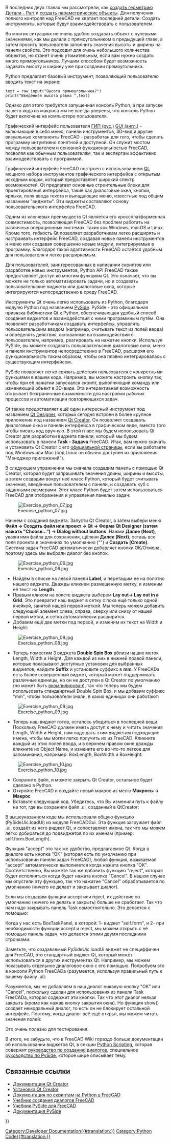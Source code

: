 <languages/>

{{Docnav/ru
|[[Manual:Creating parametric objects/ru|Создание параметрических объектов]]
|[[Manual:The Community/ru|Сообщество]]
|[[Manual:Introduction/ru|Руководство: Начало]]
|IconC=Crystal Clear manual.png
}}

{{Manual:TOC}}

В последних двух главах мы рассмотрели, как [[Manual:Creating and manipulating geometry/ru|создать геометрию Детали - Part]] и [[Manual:Creating parametric objects/ru|создать параметрические объекты]]. Для получения полного контроля над FreeCAD не хватает последней детали: Создать инструменты, которые будут взаимодействовать с пользователем.

Во многих ситуациях не очень удобно создавать объект с нулевыми значениями, как мы делали с прямоугольником в предыдущей главе, а затем просить пользователя заполнить значения высоты и ширины на панели свойств. Это подходит для очень небольшого количества объектов, но станет очень утомительным, если вам нужно создать много прямоугольников. Лучшим способом будет возможность задавать высоту и ширину уже при создании прямоугольника.

Python предлагает базовый инструмент, позволяющий пользователю вводить текст на экране:

 text = raw_input("Высота прямоугольника?")
 print("Введённая высота равна ",text)

Однако для этого требуется запущенная консоль Python, а при запуске нашего кода из макроса мы не всегда уверены, что консоль Python будет включена на компьютере пользователя.

Графический интерфейс пользователя [https://ru.wikipedia.org/wiki/Графический_интерфейс_пользователя ГИП (рус.)] [https://en.wikipedia.org/wiki/Graphical_user_interface GUI (англ.)] - включающий в себя меню, панели инструментов, 3D-вид и другие визуальные компоненты FreeCAD - разработан для того, чтобы сделать программу интуитивно понятной и доступной. Он служит мостом между пользователем и основной функциональностью FreeCAD, позволяя как обычным пользователям, так и экспертам эффективно взаимодействовать с программой.

Графический интерфейс FreeCAD построен с использованием [https://en.wikipedia.org/wiki/Qt_(software) Qt], мощного набора инструментов графического интерфейса с открытым исходным кодом, который предоставляет широкий спектр возможностей. Qt предлагает основные строительные блоки для проектирования интерфейса, такие как диалоговые окна, кнопки, ярлыки, поля ввода текста и выпадающие меню, известные под общим названием "виджеты". Эти виджеты составляют основу пользовательского интерфейса FreeCAD.

Одним из ключевых преимуществ Qt является его кроссплатформенная совместимость, позволяющая FreeCAD без проблем работать на различных операционных системах, таких как Windows, macOS и Linux. Кроме того, гибкость Qt позволяет разработчикам легко расширять и настраивать интерфейс FreeCAD, создавая новые панели инструментов и меню или создавая совершенно новые модули, интегрируемые в программу. Благодаря такой адаптивности FreeCAD остаётся удобным для пользователя и легко расширяемым.

Для пользователей, заинтересованных в написании скриптов или разработке новых инструментов, Python API FreeCAD также предоставляет доступ ко многим функциям Qt. Это означает, что вы можете не только автоматизировать задачи, но и создавать пользовательские виджеты или диалоговые окна, которые интегрируются непосредственно в среду FreeCAD.

Инструменты Qt очень легко использовать из Python, благодаря модулю Python под названием [https://en.wikipedia.org/wiki/PySide PySide]. PySide - это официальная привязка библиотеки Qt к Python, обеспечивающая удобный способ создания виджетов и взаимодействия с ними программным путём. Она позволяет разработчикам создавать интерфейсы, управлять пользовательским вводом (например, считывать текст из полей ввода) и определять действия, основанные на взаимодействии с пользователем, например, реагировать на нажатие кнопки. Используя PySide, вы можете создавать пользовательские диалоговые окна, меню и панели инструментов непосредственно в FreeCAD, расширяя его функциональность таким образом, чтобы она плавно интегрировалась с существующим интерфейсом.

PySide позволяет легко связать действия пользователя с конкретными функциями в вашем коде. Например, вы можете настроить кнопку так, чтобы при её нажатии запускался скрипт, выполняющий команду или изменяющий объект в 3D-виде. Эта интерактивная возможность открывает безграничные возможности для настройки рабочих процессов и автоматизации повторяющихся задач.

Qt также предоставляет ещё один интересный инструмент под названием [http://doc.qt.io/qt-4.8/designer-manual.html Qt Designer], который сегодня встроен в более крупное приложение под названием [https://en.wikipedia.org/wiki/Qt_Creator Qt Creator]. Он позволяет создавать диалоговые окна и панели интерфейса в графическом виде, вместо того чтобы писать код вручную. В этой главе мы будем использовать Qt Creator для разработки виджета панели, который мы будем использовать в панели '''Task - Задача''' FreeCAD. Итак, вам нужно скачать и установить Qt Creator с его [https://www.qt.io/ide/ официальной страницы], если вы работаете под Windows или Mac (под Linux он обычно доступен из приложения "Менеджер приложений").

В следующем упражнении мы сначала создадим панель с помощью Qt Creator, которая будет запрашивать значения длины, ширины и высоты, а затем создадим вокруг неё класс Python, который будет считывать значения, введённые пользователем с панели, и создавать куб с заданными размерами. Этот класс Python будет затем использоваться FreeCAD для отображения и управления панелью задач:

[[Image:Exercise_python_07.jpg]]

Начнём с создания виджета. Запусти Qt Creator, а затем выбери меню '''Файл → Создать файл или проект → Qt → Форма Qt Designer (затем нажать "Choose...") → Dialog without buttons'''. Нажми '''Далее (Next)''', укажи имя файла для сохранения, щёлкни '''Далее (Next)''', оставь все поля проекта в значениях по умолчанию ("<none>") и '''Создать (Create)'''. Система задач FreeCAD автоматически добавляет кнопки OK/Отмена, поэтому здесь мы выбрали диалог без кнопок.

[[Image:Exercise_python_06.jpg]]

<div class="mw-translate-fuzzy">
* Найдём в списке на левой панели '''Label''', и перетащим её на полотно нашего виджета. Дважды кликнем размещённую метку, и изменим её текст на '''Length'''.
* Правым кликом на холсте виджета выберем '''Lay out→ Lay out in a Grid'''. Это превратит наш виджет в сетку с пока ещё только одной ячейкой, занятой нашей первой меткой. Мы теперь можем добавить следующий элемент слева, справа, сверху или снизу от нашей первой метки, и сетка автоматически расширится.
* Добавим ещё две метки под первой, и изменим их текст на Width и Height:
</div>

[[Image:Exercise_python_08.jpg]]

<div class="mw-translate-fuzzy">
* Теперь поместим 3 виджета '''Double Spin Box''' вблизи наших меток Length, Width и Height. Для каждой из них в нижней правой панели, которые показывают доступные установки для выбранных виджетов, найдите '''Suffix''' и установите суффикс в '''mm'''. У FreeCADа есть более совершенный виджет, который может поддерживать различные единицы, но он не доступен в Qt Creator по умолчанию (но может быть [[Compile_on_Linux/Unix/ru#Qt_designer_plugin|вкомпилирован]]), так что теперь мы будем использовать станданртный Double Spin Box, и мы добавим суффикс "mm", чтобы пользователи знали, в каких единицах они работают:
</div>

[[Image:Exercise_python_09.jpg]]

<div class="mw-translate-fuzzy">
* Теперь наш виджет готов, осталось убедиться в последней вещи. Поскольку FreeCAD должен иметь доступ к нему и читать значения Length, Width и Height, нам надо дать этим виджетам подходящие имена, чтобы мы могли легко получить их из FreeCAD. Кликните каждый из этих полей ввода, и в верхнем правом окне дважды кликните их Object Name, и измените его во что-то лёгкое для запоминания, например: BoxLength, BoxWidth и BoxHeight:
</div>

[[Image:Exercise_python_10.jpg]]

* Сохраните файл, и можете закрыть Qt Creator, остальное будет сделано в Python.
* Откройте FreeCAD и создайте новый макрос из меню '''Макросы → Макрос'''
* Вставьте следующий код. Убедитесь, что Вы изменили путь к файлу на тот, где вы сохранили файл .ui, созданный в QtCreator:

{{Code|code=
import FreeCAD,FreeCADGui,Part
 
# CHANGE THE LINE BELOW
path_to_ui = "C:\Users\yorik\Documents\dialog.ui"
 
class BoxTaskPanel:
   def __init__(self):
       # this will create a Qt widget from our ui file
       self.form = FreeCADGui.PySideUic.loadUi(path_to_ui)
 
   def accept(self):
       length = self.form.BoxLength.value()
       width = self.form.BoxWidth.value()
       height = self.form.BoxHeight.value()
       if (length == 0) or (width == 0) or (height == 0):
           print("Error! None of the values can be 0!")
           # we bail out without doing anything
           return
       box = Part.makeBox(length,width,height)
       Part.show(box)
       FreeCADGui.Control.closeDialog()
        
panel = BoxTaskPanel()
FreeCADGui.Control.showDialog(panel)
}}

<div class="mw-translate-fuzzy">
В вышеуказанном коде мы использовали общую функцию (PySideUic.loadUi) из модуля FreeCADGui. Эта функция загружает файл .ui, создаёт из него виджет Qt, и сопоставляет имена, так что мы можем легко добираться до подвиджетов по их именам (пример: self.form.BoxLength).
</div>

Функция "accept" это так же удобство, предлагаемое Qt. Когда в диалоге есть кнопка "OK" (которая есть по умолчанию при использовании панели задач FreeCAD), любая функция, называемая "accept" автоматически выполняется когда нажата кнопка "OK". Соответственно, Вы можете так же добавить функцию "reject", которая будет исполняться когда будет нажата кнопка "Cancel". В нашем случае мы опустили эту функцию, так что нажатие "Cancel" обрабатывается по умолчанию (ничего не делает и закрывает диалог).

Если мы создадим функции accept или reject, их действие по умолчанию (ничего не делать и закрыть) больше не сработает. Так что нам надо закрывать панель Task самостоятельно. Это делается с помощью:

{{Code|code=
FreeCADGui.Control.closeDialog() 
}}

Когда у нас есть BoxTaskPanel, в которой: 1- виджет "self.form", и 2- при необходимости функции accept и reject, мы можем открыть с её помощью панель задач, что делается этими двумя последними строчками:

{{Code|code=
panel = BoxTaskPanel()
 FreeCADGui.Control.showDialog(panel)
}}

<div class="mw-translate-fuzzy">
Заметьте, что создаваемый PySideUic.loadUi виджет не специффичен для FreeCAD, это стандартный виджет Qt, который может использоваться в других инструментах Qt. Например, мы можем показывать отдельное диалоговое окно с его помощью. Попробуем это в консоли Python FreeCADа (разумеется, используя правильный путь к вашему файлу .ui):
</div>

{{Code|code=
from PySide import QtGui
 w = FreeCADGui.PySideUic.loadUi("C:\Users\yorik\Documents\dialog.ui")
 w.show()
}}

<div class="mw-translate-fuzzy">
Разумеется, мы не добавляем в наш диалог никакую кнопку "OK" или "Cancel", поскольку сделан для использования из панели Task FreeCADа, которая содержит эти кнопки. Так что этот диалог нельзя закрыть (кроме как нажав кнопку закрытия окна). Но функция show() создаёт немодальный диалог, то есть он не блокирует остальной интерфейс. Поэтому, когда диалог всё ещё открыт, мы можем читать значения полей:
</div>

{{Code|code=
w.BoxHeight.value() 
}}

Это очень полезно для тестирования.

В итоге, не забудьте, что в FreeCAD Wiki гораздо больше документации об использовании виджетов Qt, в секции [[Power_users_hub/ru|Python Scripting]], которая содержит [[Dialog_creation/ru|руководство по созданию диалогов]], специальное [[PySide/ru|руководство по PySide]], которое шире описывает тему.

== Связанные ссылки ==
* [https://en.wikipedia.org/wiki/Qt_Creator Документация Qt Creator]
* [https://www.qt.io/ide/ Установка Qt Creator]
* [[Power_users_hub/ru|Документация по скриптам на Python в FreeCAD]]
* [[Dialog_creation/ru|Учебник создания диалогов FreeCAD]]
* [[PySide/ru|Учебник PySide для FreeCAD]]
* [http://srinikom.github.io/pyside-docs/index.html Документация PySide]


{{Docnav/ru
|[[Manual:Creating parametric objects/ru|Создание параметрических объектов]]
|[[Manual:The Community/ru|Сообщество]]
|[[Manual:Introduction/ru|Руководство: Начало]]
|IconC=Crystal Clear manual.png
}}

{{Powerdocnavi{{#translation:}}}}
[[Category:Developer Documentation{{#translation:}}]]
[[Category:Python Code{{#translation:}}]]
